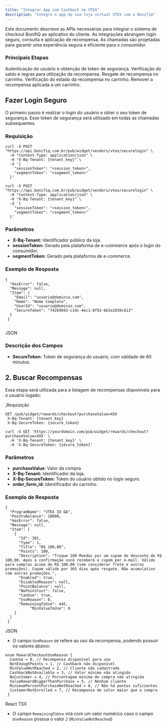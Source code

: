 ```yaml
---
title: "Integrar App com Cashback na VTEX"
description: "Integre o app da sua loja virtual VTEX com a BonifiQ"
---
```


Este documento descreve as APIs necessárias para integrar o sistema de checkout BonifiQ ao aplicativo do cliente. As integrações abrangem login seguro, consulta e aplicação de recompensa. As chamadas são projetadas para garantir uma experiência segura e eficiente para o consumidor.

### Principais Etapas

<Steps>
  <Step title="Login seguro">
    Autenticação do usuário e obtenção de token de segurança.
  </Step>
  <Step title="Consulta de recompensas">
    Verificação do saldo e regras para utilização da recompensa.
  </Step>
  <Step title="Aplicação de recompensa">
    Resgate de recompensa no carrinho.
  </Step>
  <Step title="Consulta de recompensa aplicado">
    Verificação do estado da recompensa no carrinho.
  </Step>
  <Step title="Remoção de recompensa">
    Remover a recompensa aplicada a um carrinho.
  </Step>
</Steps>

## Fazer Login Seguro

O primeiro passo é realizar o login do usuário e obter o seu token de segurança. Esse token de segurança será utilizado em todas as chamadas subsequentes.

### Requisição

```
curl -X POST "https://api.bonifiq.com.br/pub/widget/vendors/vtex/securelogin" \
  -H "Content-Type: application/json" \
  -H "X-Bq-Tenant: {tenant_key}" \
  -d '{
    "sessionToken": "<session_token>",
    "segmentToken": "<segment_token>"
  }'
```

<RequestExample>

```filename
curl -X POST "https://api.bonifiq.com.br/pub/widget/vendors/vtex/securelogin" \
  -H "Content-Type: application/json" \
  -H "X-Bq-Tenant: {tenant_key}" \
  -d '{
    "sessionToken": "<session_token>",
    "segmentToken": "<segment_token>"
  }'
```

</RequestExample>

### Parâmetros

- **X-Bq-Tenant:** Identificador público da loja.
- **sessionToken:** Gerado pela plataforma de e-commerce após o login do consumidor.
- **segmentToken:** Gerado pela plataforma de e-commerce.

### Exemplo de Resposta

```
{
  "HasError": false,
  "Message": null,
  "Item": {
    "Email": "usuario@dominio.com",
    "Name": "Nome Completo",
    "UserId": "usuario@dominio.com",
    "SecureToken": "742b9b93-c1dc-4ec1-8f92-6b3a1838c613"
  }
 }
 
```

JSON

### Descrição dos Campos

- **SecureToken:** Token de segurança do usuário, com validade de 60 minutos.

## 2. Buscar Recompensas

Essa etapa será utilizada para a listagem de recompensas disponíveis para o usuário logado:

,Requisição

```
GET /pub/widget/rewards/checkout?purchaseValue=XXX
 X-Bq-Tenant: {tenant_key}
 X-Bq-SecureToken: {secure_token}
```

<RequestExample>

``` filename
curl -X GET 'https://yourdomain.com/pub/widget/rewards/checkout?purchaseValue=XXX' \
  -H 'X-Bq-Tenant: {tenant_key}' \
  -H 'X-Bq-SecureToken: {secure_token}'
```

</RequestExample>

### Parâmetros

- **purchaseValue**: Valor da compra
- **X-Bq-Tenant:** Identificador da loja.
- **X-Bq-SecureToken:** Token do usuário obtido no login seguro.
- **order_form_id:** Identificador do carrinho.

### Exemplo de Resposta

```
{
  "ProgramName": "VTEX IO QA",
  "PointsBalance": 10000,
  "HasError": false,
  "Message": null,
  "Item": [
    {
      "Id": 301,
      "Type": 1,
      "Title": "R$ 100,00",
      "Points": 100,
      "Description": "Troque 100 Moedas por um cupom de desconto de R$ 100,00. Após a confirmação você receberá o cupom por e-mail. Válido para compras acima de R$ 100,00 (sem considerar frete e outras promoções). Cupom válido por 365 dias após resgate. Não acumulativo com outras promoções.",
      "Enabled": true,
      "DisabledReason": null,
      "PointBalance": null,
      "NoPointCost": false,
      "CanUse": true,
      "UseReason": 0,
      "RemainingToUse": 445,
           "MinValueToUse": 0
    }
  ]
 }
```

JSON

- O campo `UseReason` se refere ao uso da recompensa, podendo possuir os valores abaixo:

```
enum RewardCheckoutUseReason {
  CanUse = 0, // Recompensa disponível para uso
  NotEnoughPoints = 1, // Cashback não disponível
  MinValueNotReached = 2, // Cliente não cadastrado
  CashbackNotAvailable = 3, // Valor mínimo não atingido
  NoCustomer = 4, // Porcentagem mínima de compra não atingida
  ValueRewardBiggerThanPurchase = 5, // Nenhum cliente
  MinimumPercentPurchaseNotReached = 6, // Não há pontos suficientes
  CustomerNotEnrolled = 7, // Recompensa de valor maior que a compra
 }
```

React TSX

- O campo `RemainingToUse` virá com um valor numérico caso o campo `UseReason` possua o valor `2` (`MinValueNotReached`)